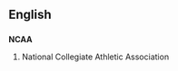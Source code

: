 ==English==

==={{initialism}}===
'''NCAA'''

# {{US}}{{sport}} National Collegiate Athletic Association
{{count page|[[Wiktionary:Page count]]}}
